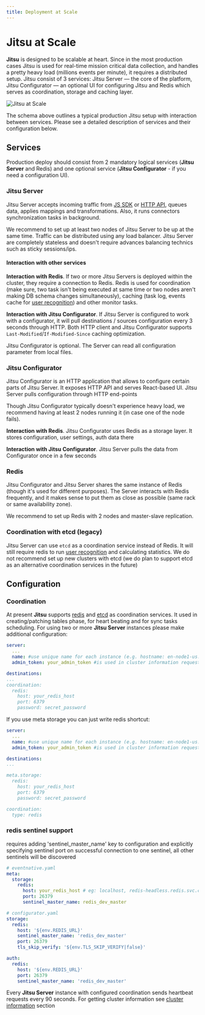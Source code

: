 ```yaml
---
title: Deployment at Scale
---
```


# Jitsu at Scale

**Jitsu** is designed to be scalable at heart. Since in the most production cases Jitsu is used for real-time mission critical data collection,
and handles a pretty heavy load (millions events per minute), it requires a distributed setup. Jitsu consist of 3 services: Jitsu Server — the
core of the platform, Jitsu Configurator — an optional UI for configuring Jitsu and Redis which serves as coordination, storage and caching layer.

![Jitsu at Scale](/img/docs/scaling.png)

The schema above outlines a typical production Jitsu setup with interaction between services. Please see a detailed description of services and
their configuration below.

## Services

Production deploy should consist from 2 mandatory logical services (**Jitsu Server** and Redis) and one optional
service (**Jitsu Configurator** - if you need a configuration UI).


### Jitsu Server

Jitsu Server accepts incoming traffic from [JS SDK](/docs/sending-data/js-sdk) or [HTTP API](/docs/sending-data/api), queues data, applies
mappings and transformations. Also, it runs connectors synchronization tasks in background.

We recommend to set up at least two nodes of Jitsu Server to be up at the same time. Traffic can be distributed using any load balancer. Jitsu Server
are completely stateless and doesn't require advances balancing technics such as sticky sessions/ips.


#### Interaction with other services

**Interaction with Redis**. If two or more Jitsu Servers is deployed within the cluster, they require a connection to Redis. Redis is used for coordination (make sure,
two task isn't being executed at same time or two nodes aren't making DB schema changes simultaneously), caching (task log, events cache for
[user recognition](/docs/other-features/retroactive-user-recognition)) and other monitor tasks.

**Interaction with Jitsu Configurator**. If Jitsu Server is configured to work with a configurator, it will pull destinations / sources configuration
every 3 seconds through HTTP. Both HTTP client and Jitsu Configurator supports `Last-Modified`/`If-Modified-Since` caching optimization.

Jitsu Configurator is optional. The Server can read all configuration parameter from local files.

### Jitsu Configurator

Jitsu Configurator is an HTTP application that allows to configure certain parts of Jitsu Server. It exposes HTTP API and serves
React-based UI. Jitsu Server pulls configuration through HTTP end-points

Though Jitsu Configurator typically doesn't experience heavy load, we recommend having at least 2 nodes running it
(in case one of the node fails).


**Interaction with Redis**. Jitsu Configurator uses Redis as a storage layer. It stores configuration, user settings, auth data there

**Interaction with Jitsu Configurator**. Jitsu Server pulls the data from Configurator once in a few seconds

### Redis

Jitsu Configurator and Jitsu Server shares the same instance of Redis (though it's used for different purposes). The Server interacts
with Redis frequently, and it makes sense to put them as close as possible (same rack or same availability zone).

We recommend to set up Redis with 2 nodes and master-slave replication.


### Coordination with etcd (legacy)

Jitsu Server can use `etcd` as a coordination service instead of Redis. It will still require redis to run [user recognition](/docs/other-features/retroactive-user-recognition)
and calculating statistics. We do not recommend set up new clusters with etcd (we do plan to support etcd as an alternative coordination services in the future)

## Configuration


### Coordination

At present **Jitsu** supports [redis](https://redis.io/) and [etcd](https://etcd.io) as coordination services. It used in creating/patching tables phase, for heart beating and for sync tasks scheduling. For
using two or more **Jitsu Server** instances please make additional configuration:

```yaml
server:
  ...
  name: #use unique name for each instance (e.g. hostname: en-node1-us.domain.com)
  admin_token: your_admin_token #is used in cluster information requests

destinations:
...
coordination:
  redis:
    host: your_redis_host
    port: 6379
    password: secret_password

```

If you use meta storage you can just write redis shortcut:
```yaml
server:
  ...
  name: #use unique name for each instance (e.g. hostname: en-node1-us.domain.com)
  admin_token: your_admin_token #is used in cluster information requests

destinations:
...

meta.storage:
  redis:
    host: your_redis_host
    port: 6379
    password: secret_password

coordination:
  type: redis
```

### redis sentinel support

requires adding 'sentinel_master_name' key to configuration
and explicitly specifying sentinel port
on successful connection to one sentinel, all other sentinels will be discovered

```yaml
# eventnative.yaml
meta:
  storage:
    redis:
      host: your_redis_host # eg: localhost, redis-headless.redis.svc.cluster.local
      port: 26379
      sentinel_master_name: redis_dev_master

# configurator.yaml
storage:
  redis:
    host: '${env.REDIS_URL}'
    sentinel_master_name: 'redis_dev_master'
    port: 26379
    tls_skip_verify: '${env.TLS_SKIP_VERIFY|false}'

auth:
  redis:
    host: '${env.REDIS_URL}'
    port: 26379
    sentinel_master_name: 'redis_dev_master'
```

Every **Jitsu Server** instance with configured coordination sends heartbeat requests every 90 seconds.
For getting cluster information see [cluster information](/docs/other-features/admin-endpoints#apiv1cluster) section